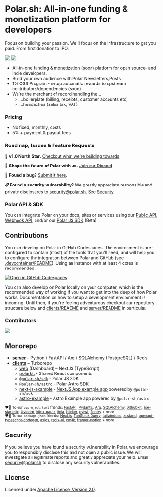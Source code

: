 # Polar.sh: All-in-one funding & monetization platform for developers
Focus on building your passion. We'll focus on the infrastructure to get you paid. From first donation to IPO.

![](/assets/docs/intro_light.jpg#only-light)
![](/assets/docs/intro_dark.jpg#only-dark)

- All-in-one funding & monetization (soon) platform for open source- and indie developers.
- Build your own audience with Polar Newsletters/Posts
- 1% OSS Program - setup automatic rewards to upstream contributors/dependencies (soon)
- We're the merchant of record handling the...
  - ...boilerplate (billing, receipts, customer accounts etc)
  - ...headaches (sales tax, VAT)


### Pricing

- No fixed, monthly, costs
- 5% + payment & payout fees

### Roadmap, Issues & Feature Requests
**🎯 v1.0 North Star.** [Checkout what we're building towards](https://github.com/polarsource/polar/issues/3242)

**💬 Shape the future of Polar with us.** [Join our Discord](https://discord.gg/STfRufb32V)

**🐛 Found a bug?** [Submit it here](https://github.com/polarsource/polar/issues).

**🔓 Found a security vulnerability?** We greatly appreciate responsible and private disclosures to security@polar.sh. See [Security](/docs/overview#security)

### Polar API & SDK
You can integrate Polar on your docs, sites or services using our [Public API](/docs/api/introduction), [Webhook API](/docs/api/webhooks), and/or our [Polar JS SDK](/docs/api/polar-sdk) (Beta)

## Contributions

You can develop on Polar in GitHub Codespaces. The environment is pre-configured to contain (most) of the tools that you'll need, and will help you to configure the integration between Polar and GitHub (see [.devcontainer/README](./.devcontainer/README.md)). Using an instance with at least 4 cores is recommended.

[![Open in GitHub Codespaces](https://github.com/codespaces/badge.svg)](https://codespaces.new/polarsource/polar)

You can also develop on Polar locally on your computer, which is the recommended way of working if you want to get into the deep of how Polar works. Documentation on how to setup a development environment is incoming. Until then, if you're feeling adventurous checkout our repository structure below and [clients/README](./clients/README.md) and [server/README](./server/README.md) in particular.

### Contributors
<a href="https://github.com/polarsource/polar/graphs/contributors">
  <img src="https://contrib.rocks/image?repo=polarsource/polar" />
</a>


## Monorepo
* **[server](./server/README.md)** – Python / FastAPI / Arq / SQLAlchemy (PostgreSQL) / Redis
* **[clients](./clients/README.md)** – Turborepo
  * [web](./clients/apps/web) (Dashboard) – NextJS (TypeScript)
  * [polarkit](./clients/packages/polarkit) - Shared React components
  * [`@polar-sh/sdk`](./clients/packages/sdk) - Polar JS SDK
  * [`@polar-sh/astro`](./clients/packages/astro) - Polar Astro SDK
  * [next-js-example](./clients/examples/next-js-example) - [NextJS App example app](https://polar-next-js-example.vercel.app) powered by `@polar-sh/sdk`
  * [astro-example](./clients/examples/astro-example) - Astro Example app powered by `@polar-sh/astro`

<sub>♥️🙏 To our `pyproject.toml` friends: [FastAPI](https://github.com/tiangolo/fastapi), [Pydantic](https://github.com/pydantic/pydantic), [Arq](https://github.com/samuelcolvin/arq), [SQLAlchemy](https://github.com/sqlalchemy/sqlalchemy), [Githubkit](https://github.com/yanyongyu/githubkit), [sse-starlette](https://github.com/sysid/sse-starlette), [Uvicorn](https://github.com/encode/uvicorn), [httpx-oauth](https://github.com/frankie567/httpx-oauth), [jinja](https://github.com/pallets/jinja), [blinker](https://github.com/pallets-eco/blinker), [pyjwt](https://github.com/jpadilla/pyjwt), [Sentry](https://github.com/getsentry/sentry) + more</sub><br />
<sub>♥️🙏 To our `package.json` friends: [Next.js](https://github.com/vercel/next.js/), [TanStack Query](https://github.com/TanStack/query), [tailwindcss](https://github.com/tailwindlabs/tailwindcss), [zustand](https://github.com/pmndrs/zustand), [openapi-typescript-codegen](https://github.com/ferdikoomen/openapi-typescript-codegen), [axios](https://github.com/axios/axios), [radix-ui](https://github.com/radix-ui/primitives), [cmdk](https://github.com/pacocoursey/cmdk), [framer-motion](https://github.com/framer/motion) + more</sub>


## Security
If you believe you have found a security vulnerability in Polar, we encourage you to responsibly disclose this and not open a public issue. We will investigate all legitimate reports and greatly appreciate your help. Email security@polar.sh to disclose any security vulnerabilities.

## License
Licensed under [Apache License, Version 2.0](https://www.apache.org/licenses/LICENSE-2.0).
